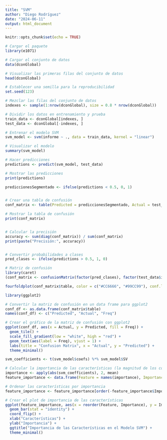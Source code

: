 ---
title: "SVM"
author: "Diego Rodríguez"
date: "2024-06-11"
output: html_document
---

```{r setup, include=FALSE}
knitr::opts_chunk$set(echo = TRUE)
```

```{r}
# Cargar el paquete
library(e1071)

# Cargar el conjunto de datos
data(dconGlobal)

# Visualizar las primeras filas del conjunto de datos
head(dconGlobal)

# Establecer una semilla para la reproducibilidad
set.seed(123)

# Mezclar las filas del conjunto de datos
indexes <- sample(1:nrow(dconGlobal), size = 0.8 * nrow(dconGlobal))

# Dividir los datos en entrenamiento y prueba
train_data <- dconGlobal[indexes, ]
test_data <- dconGlobal[-indexes, ]

# Entrenar el modelo SVM
svm_model <- svm(informe ~ ., data = train_data, kernel = "linear")

# Visualizar el modelo
summary(svm_model)

# Hacer predicciones
predictions <- predict(svm_model, test_data)

# Mostrar las predicciones
print(predictions)

prediccionesSegmentado <- ifelse(predictions < 0.5, 0, 1)


# Crear una tabla de confusión
conf_matrix <- table(Predicted = prediccionesSegmentado, Actual = test_data$informe)

# Mostrar la tabla de confusión
print(conf_matrix)


# Calcular la precisión
accuracy <- sum(diag(conf_matrix)) / sum(conf_matrix)
print(paste("Precisión:", accuracy))


# Convertir probabilidades a clases
pred_clases <- ifelse(predictions > 0.5, 1, 0)

# Matriz de confusión
library(caret)
(conf_matrix <- confusionMatrix(factor(pred_clases), factor(test_data$informe)))

fourfoldplot(conf_matrix$table, color = c("#CC6666", "#99CC99"), conf.level = 0, margin = 1, main = "Confusion Matrix")

library(ggplot2)

# Convertir la matriz de confusión en un data frame para ggplot2
conf_df <- as.data.frame(conf_matrix$table)
names(conf_df) <- c("Predicted", "Actual", "Freq")

# Crear el gráfico de la matriz de confusión con ggplot2
ggplot(conf_df, aes(x = Actual, y = Predicted, fill = Freq)) +
  geom_tile() +
  scale_fill_gradient(low = "white", high = "red") +
  geom_text(aes(label = Freq), vjust = 1) +
  labs(title = "Confusion Matrix", x = "Actual", y = "Predicted") +
  theme_minimal()

svm_coefficients <- t(svm_model$coefs) %*% svm_model$SV

# Calcular la importancia de las características (la magnitud de los coeficientes)
importance <- apply(abs(svm_coefficients), 2, mean)
feature_importance <- data.frame(Feature = names(importance), Importance = importance)

# Ordenar las características por importancia
feature_importance <- feature_importance[order(-feature_importance$Importance), ]

# Crear el plot de importancia de las características
ggplot(feature_importance, aes(x = reorder(Feature, Importance), y = Importance)) +
  geom_bar(stat = "identity") +
  coord_flip() +
  xlab("Características") +
  ylab("Importancia") +
  ggtitle("Importancia de las Características en el Modelo SVM") +
  theme_minimal()

```




